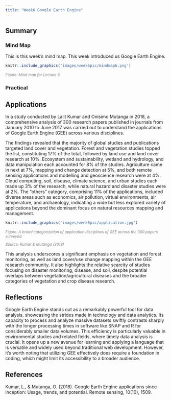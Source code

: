 ```yaml
---
title: "Week6 Google Earth Engine"
---
```


## Summary
### Mind Map
This is this week's mind map. This week introduced us Google Earth Engine.
```r
knitr::include_graphics('images/week6pic/mindmap6.png') 
```
::: {align="center" style="font-size: smaller; color: gray;"}
<em>Figure: Mind map for Lecture 6</em>
:::

### Practical

## Applications
In a study conducted by Lalit Kumar and Onisimo Mutanga in 2018, a comprehensive analysis of 300 research papers published in journals from January 2010 to June 2017 was carried out to understand the applications of Google Earth Engine (GEE) across various disciplines.

The findings revealed that the majority of global studies and publications targeted land cover and vegetation. Forest and vegetation studies topped the list, constituting 17% of the total, followed by land use and land cover research at 10%. Ecosystem and sustainability, wetland and hydrology, and data manipulation each accounted for 8% of the studies. Agriculture came in next at 7%, mapping and change detection at 5%, and both remote sensing applications and modelling and geoscience research were at 4%. Cloud computing, soil, disease, climate science, and urban studies each made up 3% of the research, while natural hazard and disaster studies were at 2%. The "others" category, comprising 11% of the applications, included diverse areas such as economics, air pollution, virtual environments, air temperature, and archaeology, indicating a wide but less explored variety of applications beyond the dominant focus on natural resources mapping and management.

```r
knitr::include_graphics('images/week6pic/application.jpg') 
```
::: {align="center" style="font-size: smaller; color: gray;"}
<em>Figure: A broad categorization of application disciplines of GEE across the 300 papers surveyed.</em> 
:::
::: {align="center" style="font-size: smaller; color: gray;"}
<em>Source: Kumar & Mutanga (2018)</em>
:::

This analysis underscores a significant emphasis on vegetation and forest monitoring, as well as land cover/use change mapping within the GEE research community. It also highlights the relative scarcity of studies focusing on disaster monitoring, disease, and soil, despite potential overlaps between vegetation/agricultural diseases and the broader categories of vegetation and crop disease research.

## Reflections
Google Earth Engine stands out as a remarkably powerful tool for data analysis, showcasing the strides made in technology and data analytics. Its capacity to process and analyze massive datasets swiftly contrasts sharply with the longer processing times in software like SNAP and R for considerably smaller data volumes. This efficiency is particularly valuable in environmental studies and related fields, where timely data analysis is crucial. It opens up a new avenue for learning and applying a language that is versatile and widely used beyond traditional web development. However, it's worth noting that utilizing GEE effectively does require a foundation in coding, which might limit its accessibility to a broader audience.

## References
Kumar, L., & Mutanga, O. (2018). Google Earth Engine applications since inception: Usage, trends, and potential. Remote sensing, 10(10), 1509.
